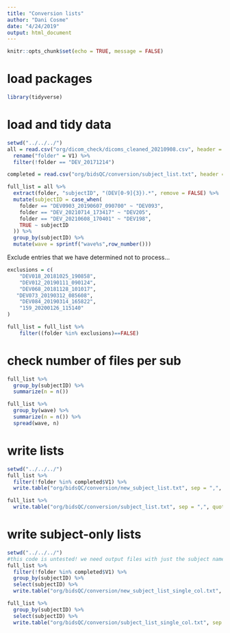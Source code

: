 ```yaml
---
title: "Conversion lists"
author: "Dani Cosme"
date: "4/24/2019"
output: html_document
---
```


```r
knitr::opts_chunk$set(echo = TRUE, message = FALSE)
```

# load packages
```r
library(tidyverse)
```

# load and tidy data
```r
setwd("../../../")
all = read.csv("org/dicom_check/dicoms_cleaned_20210908.csv", header = FALSE) %>%
  rename("folder" = V1) %>%
  filter(!folder == "DEV_20171214")

completed = read.csv("org/bidsQC/conversion/subject_list.txt", header = FALSE)

full_list = all %>%
  extract(folder, "subjectID", "(DEV[0-9]{3}).*", remove = FALSE) %>%
  mutate(subjectID = case_when(
    folder == "DEV0903_20190607_090700" ~ "DEV093",
    folder == "DEV_20210714_173417" ~ "DEV205",
    folder == "DEV_20210608_170401" ~ "DEV198",
    TRUE ~ subjectID
  )) %>%
  group_by(subjectID) %>%
  mutate(wave = sprintf("wave%s",row_number())) 
```

Exclude entries that we have determined not to process...
```r
exclusions = c(
    "DEV018_20181025_190858",
    "DEV012_20190111_090124",
    "DEV068_20181128_101017",
   "DEV073_20190312_085608",
    "DEV084_20190314_165822",
    "159_20200126_115140"
)

full_list = full_list %>%
    filter((folder %in% exclusions)==FALSE)

```

# check number of files per sub
```r
full_list %>%
  group_by(subjectID) %>%
  summarize(n = n())

full_list %>%
  group_by(wave) %>%
  summarize(n = n()) %>%
  spread(wave, n)
```

# write lists
```r
setwd("../../../")
full_list %>%
  filter(!folder %in% completed$V1) %>%
  write.table("org/bidsQC/conversion/new_subject_list.txt", sep = ",", quote = FALSE, col.names = FALSE, row.names = FALSE)

full_list %>%
  write.table("org/bidsQC/conversion/subject_list.txt", sep = ",", quote = FALSE, col.names = FALSE, row.names = FALSE)
```
# write subject-only lists

```r
setwd("../../../")
#this code is untested! we need output files with just the subject names in them. this is what these do.
full_list %>%
  filter(!folder %in% completed$V1) %>%
  group_by(subjectID) %>%
  select(subjectID) %>%
  write.table("org/bidsQC/conversion/new_subject_list_single_col.txt", sep = ",", quote = FALSE, col.names = FALSE, row.names = FALSE)

full_list %>%
  group_by(subjectID) %>%
  select(subjectID) %>%
  write.table("org/bidsQC/conversion/subject_list_single_col.txt", sep = ",", quote = FALSE, col.names = FALSE, row.names = FALSE)
```